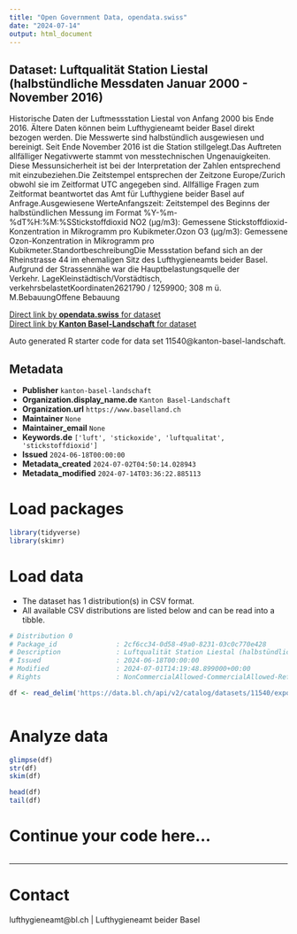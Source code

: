 ```yaml
---
title: "Open Government Data, opendata.swiss"
date: "2024-07-14"
output: html_document
---
```


## Dataset: Luftqualität Station Liestal (halbstündliche Messdaten Januar 2000 - November 2016)

Historische Daten der Luftmessstation Liestal von Anfang 2000 bis Ende 2016. Ältere Daten können beim Lufthygieneamt beider Basel direkt bezogen werden. Die Messwerte sind halbstündlich ausgewiesen und bereinigt. Seit Ende November 2016 ist die Station stillgelegt.Das Auftreten allfälliger Negativwerte stammt von messtechnischen Ungenauigkeiten. Diese Messunsicherheit ist bei der Interpretation der Zahlen entsprechend mit einzubeziehen.Die Zeitstempel entsprechen der Zeitzone Europe/Zurich obwohl sie im Zeitformat UTC angegeben sind. Allfällige Fragen zum Zeitformat beantwortet das Amt für Lufthygiene beider Basel auf Anfrage.Ausgewiesene WerteAnfangszeit: Zeitstempel des Beginns der halbstündlichen Messung im Format %Y-%m-%dT%H:%M:%SStickstoffdioxid NO2 (µg/m3): Gemessene Stickstoffdioxid-Konzentration in Mikrogramm pro Kubikmeter.Ozon O3 (µg/m3): Gemessene Ozon-Konzentration in Mikrogramm pro Kubikmeter.StandortbeschreibungDie Messstation befand sich an der Rheinstrasse 44 im ehemaligen Sitz des Lufthygieneamts beider Basel. Aufgrund der Strassennähe war die Hauptbelastungsquelle der Verkehr. LageKleinstädtisch/Vorstädtisch, verkehrsbelastetKoordinaten2621790 / 1259900; 308 m ü. M.BebauungOffene Bebauung

[Direct link by **opendata.swiss** for dataset](https://opendata.swiss/de/dataset/luftqualitat-station-liestal-halbstundliche-messdaten-januar-2000-november-2016)<br>
[Direct link by **Kanton Basel-Landschaft** for dataset](https://data.bl.ch/explore/dataset/11540/)

Auto generated R starter code for data set 11540@kanton-basel-landschaft.

## Metadata

- **Publisher** `kanton-basel-landschaft`
- **Organization.display_name.de** `Kanton Basel-Landschaft`
- **Organization.url** `https://www.baselland.ch`
- **Maintainer** `None`
- **Maintainer_email** `None`
- **Keywords.de** `['luft', 'stickoxide', 'luftqualitat', 'stickstoffdioxid']`
- **Issued** `2024-06-18T00:00:00`
- **Metadata_created** `2024-07-02T04:50:14.028943`
- **Metadata_modified** `2024-07-14T03:36:22.885113`


# Load packages

```r

library(tidyverse)
library(skimr)

```

# Load data

-   The dataset has 1 distribution(s) in CSV format.
-   All available CSV distributions are listed below and can be read into a tibble.

```r

# Distribution 0
# Package_id               : 2cf6cc34-0d58-49a0-8231-03c0c770e428
# Description              : Luftqualität Station Liestal (halbstündliche Messdaten Januar 2000 - November 2016) (csv)
# Issued                   : 2024-06-18T00:00:00
# Modified                 : 2024-07-01T14:19:48.899000+00:00
# Rights                   : NonCommercialAllowed-CommercialAllowed-ReferenceRequired

df <- read_delim('https://data.bl.ch/api/v2/catalog/datasets/11540/exports/csv')



```

# Analyze data

```r

glimpse(df)
str(df)
skim(df)

head(df)
tail(df)

```

# Continue your code here...

```r

```

------------------------------------------------------------------------

# Contact

lufthygieneamt@bl.ch | Lufthygieneamt beider Basel
